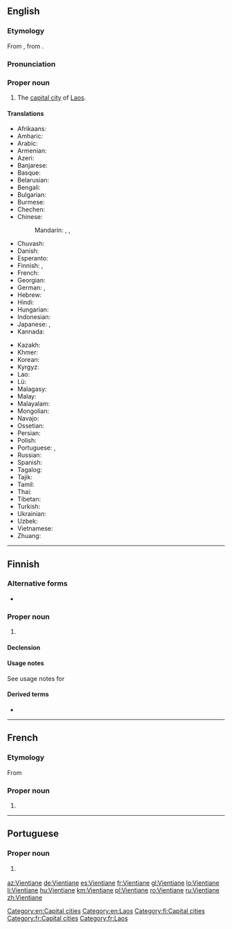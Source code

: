 ==English==
{{wikipedia}}

===Etymology===
From {{etyl|fr|en}} {{m|fr|Vientiane}}, from {{etyl|lo|en}} {{m|lo|ວຽງຈັນ|tr=wīangchan}}.

===Pronunciation===
{{rfp|lang=en}}

===Proper noun===
{{en-proper noun}}

# The [[capital city]] of [[Laos]].

====Translations====
{{trans-top|capital of Laos}}
* Afrikaans: {{t|af|Vientiane}}
* Amharic: {{t|am|ቭየንትዬን|sc=Ethi}}
* Arabic: {{t|ar|فِيَانْتِيَان|m|tr=fiyantiyān}}
* Armenian: {{t|hy|Վիենտյան}}
* Azeri: {{t|az|Vyentyan}}
* Banjarese: {{t|bjn|Wiangcan}}
* Basque: {{t|eu|Vientian}}
* Belarusian: {{t|be|Віенцья́н|m}}
* Bengali: {{t|bn|ভিয়েনতিয়েন|sc=Beng}}
* Bulgarian: {{t|bg|Виентя́н|m}}
* Burmese: {{t|my|ဗီယင်ကျန်း|sc=Mymr}}
* Chechen: {{t|ce|Вьентьян|sc=Cyrl}}
* Chinese:
*: Mandarin: {{t+|cmn|萬象|sc=Hani}}, {{t+|cmn|万象|tr=Wànxiàng|sc=Hani}}, {{qualifier|Taiwan}} {{t+|cmn|永珍|tr=Yǒngzhēn|sc=Hani}}
* Chuvash: {{t|cv|Вьентьян|sc=Cyrl}}
* Danish: {{t|da|Vientiane}}
* Esperanto: {{t|eo|Vjentiano}}
* Finnish: {{t|fi|Vientiane}}, {{t|fi|Viangchan}}
* French: {{t+|fr|Vientiane}}
* Georgian: {{t|ka|ვიენტიანი|sc=Geor}}
* German: {{t+|de|Vientiane|n}}, {{t|de|Vieng Chan|n}}
* Hebrew: {{t|he|ויינטיאן}}
* Hindi: {{t|hi|विनतिएन|tr=vinti'ēn}}
* Hungarian: {{t|hu|Vientián}}
* Indonesian: {{t|id|Vientiane}}
* Japanese: {{t|ja|ビエンチャン|tr=Bienchan}}, {{t|ja|ヴィエンチャン|tr=Vienchan}}
* Kannada: {{t|kn|ವಿಯೆನ್ ಟಿಯೇನ್|sc=Knda}}
{{trans-mid}}
* Kazakh: {{t|kk|Вьентьян|sc=Cyrl}}
* Khmer: {{t|km|វៀងច័ន្ទន៍|tr=wiang jan|sc=Khmr}}
* Korean: {{t+|ko|비엔티안|sc=Hang}}
* Kyrgyz: {{t|ky|Вьентьян|sc=Cyrl}}
* Lao: {{t|lo|ວຽງຈັນ|tr=wīangchan|sc=Laoo}}
* Lü: {{t|khb|ᦵᦞᧂᦶᦈᧃ}}
* Malagasy: {{t|mg|Vientiane}}
* Malay: {{t|ms|Vientiane}}
* Malayalam: {{t|ml|വിയന്റിയൻ|sc=Mlym}}
* Mongolian: {{t|mn|Вьентьян|sc=Cyrl}}
* Navajo: {{t|nv|Biʼang Chang}}
* Ossetian: {{t|os|Вьентьян}}
* Persian: {{t|fa|وینتیان|tr=ventiân}}
* Polish: {{t+|pl|Wientian|m}}
* Portuguese: {{t|pt|Vienciana|f}} {{qualifier|Portugal}}, {{t|pt|Vientiane|f}} {{qualifier|Brazil}}
* Russian: {{t+|ru|Вьентья́н|m}}
* Spanish: {{t+|es|Vientián|m}}
* Tagalog: {{t|tl|Vientiane}}
* Tajik: {{t|tg|Вентян|sc=Cyrl}}
* Tamil: {{t|ta|வியஞ்சான்}}
* Thai: {{t+|th|เวียงจันทน์|tr=wiang jan}}
* Tibetan: {{t|bo|ཝིན་ཆིའང་|sc=Tibt}}
* Turkish: {{t|tr|Vientiane}}
* Ukrainian: {{t|uk|В'єнтья́н|m}}
* Uzbek: {{t|uz|Ventyan}}
* Vietnamese: {{t|vi|Viêng Chăn}}
* Zhuang: {{t|za|Fanhyiengh}}
{{trans-bottom}}

[[Category:en:Capital cities]]
[[Category:en:Laos]]

----

==Finnish==

===Alternative forms===
* {{l|fi|Viangchan}}

===Proper noun===
{{fi-noun|proper=true}}

# {{l|en|Vientiane}} {{gloss|capital of Laos}}

====Declension====
{{fi-decl-nalle|n=sg|Vientian|||a}}

====Usage notes====
See usage notes for {{m|fi|Viangchan}}

====Derived terms====
* {{l|fi|vientianelainen}}

[[Category:fi:Capital cities]]

----

==French==

===Etymology===
From {{etyl|lo|fr}} {{m|lo|ວຽງຈັນ|tr=wīangchan}}

===Proper noun===
{{fr-proper noun}}

# {{l|en|Vientiane}}

[[Category:fr:Capital cities]]
[[Category:fr:Laos]]

----

==Portuguese==

===Proper noun===
{{pt-proper noun|f}}

# {{lb|pt|Brazil}} {{alternative form of|Vienciana|lang=pt}}

[[az:Vientiane]]
[[de:Vientiane]]
[[es:Vientiane]]
[[fr:Vientiane]]
[[gl:Vientiane]]
[[lo:Vientiane]]
[[li:Vientiane]]
[[hu:Vientiane]]
[[km:Vientiane]]
[[pl:Vientiane]]
[[ro:Vientiane]]
[[ru:Vientiane]]
[[zh:Vientiane]]
